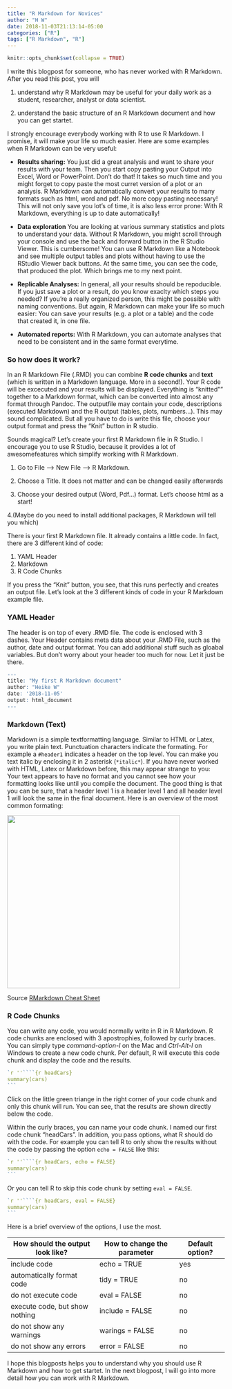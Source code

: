 ```yaml
---
title: "R Markdown for Novices"
author: "H W"
date: 2018-11-03T21:13:14-05:00
categories: ["R"]
tags: ["R Markdown", "R"]
---
```


```r
knitr::opts_chunk$set(collapse = TRUE)
```

I write this blogpost for someone, who has never worked with R Markdown. After you read this post, you will

1. understand why R Markdown may be useful for your daily work as a student, researcher, analyst or data scientist.

2. understand the basic structure of an R Markdown document and how you can get startet.


I strongly encourage everybody working with R to use R Markdown. I promise, it will make your life so much easier. Here are some examples when R Markdown can be very useful:


- **Results sharing:** You just did a great analysis and want to share your results with your team. Then you start copy pasting your Output into Excel, Word or PowerPoint. Don't do that! It takes so much time and you might forget to copy paste the most curret version of a plot or an analysis. R Markdown can automatically convert your results to many formats such as html, word and pdf. No more copy pasting necessary! This will not only save you lot's of time, it is also less error prone:  With R Markdown, everything is up to date automatically! 

- **Data exploration**  You are looking at various summary statistics and plots to understand your data. Without R Markdown, you might scroll through your console and use the back and forward button in the R Studio Viewer. This is cumbersome! You can use R Markdown like a Notebook and see multiple output tables and plots without having to use the RStudio Viewer back buttons. At the same time, you can see the code, that produced the plot. Which brings me to my next point.

- **Replicable Analyses:** In general, all your results should be repoducible. If you just save a plot or a result, do you know exaclty which steps you needed? If you're a really organized person, this might be possible with naming conventions. But again, R Markdown can make your life so much easier: You can save your results (e.g. a plot or a table) and the code that created it, in one file. 

- **Automated reports:** With R Markdown, you can automate analyses that need to be consistent and in the same format everytime.


### So how does it work?
In an R Markdown File (.RMD) you can combine **R code chunks** and **text** (which is written in a Markdown language. More in a second!). Your R code will be excecuted and your results will be displayed. Everything is "knitted"" together to a Markdown format, which can be converted into almost any format through Pandoc. The outputfile may contain your code, descriptions (executed Markdown) and the R output (tables, plots, numbers...). This may sound complicated. But all you have to do is write this file, choose your output format and press the "Knit" button in R studio.

Sounds magical? Let's create your first R Markdown file in R Studio. I encourage you to use R Studio, because it provides a  lot of awesomefeatures which simplify working with R Markdown. 

1. Go to File --> New File --> R Markdown. 

2. Choose a Title. It does not matter and can be changed easily afterwards

3. Choose your desired output (Word, Pdf...) format. Let's choose html as a start!

4.(Maybe do you need to install additional packages, R Markdown will tell you which)

There is your first R Markdown file. It already contains a little code. In fact, there are 3 different kind of code: 

1. YAML Header
2. Markdown
2. R Code Chunks 

If you press the "Knit" button, you see, that this runs perfectly and creates an output file. Let's look at the 3 different kinds of code in your R Markdown example file.

### YAML Header
The header is on top of every .RMD file. The code is enclosed with 3 dashes. Your Header contains meta data about your .RMD File, such as the author, date and output format. You can add additional stuff such as gloabal variables. But don't worry about your header too much for now. Let it just be there.

```r
--- 
title: "My first R Markdown document"
author: "Heike W"
date: '2018-11-05'
output: html_document
---
```


### Markdown (Text)
Markdown is a simple textformatting language. Similar to HTML or Latex, you write plain text. Punctuation characters indicate the formating. For example a ` #header1` indicates a header on the top level. You can make you text italic by enclosing it in 2 asterisk (`*italic*`). If you have never worked with HTML, Latex or Markdown before, this may appear strange to you: Your text appears to have no format and you cannot see how your formatting looks like until you compile the document. The good thing is that you can be sure, that a header level 1 is a header level 1 and all header level 1 will look the same in the final document. Here is an overview of the most common formating:

![](/post/2015-07-23-r-rmarkdown_files/RMarkdownLang.png){width=400px}

Source [RMarkdown Cheat Sheet ](https://www.rstudio.com/wp-content/uploads/2015/02/rmarkdown-cheatsheet.pdf)


### R Code Chunks
You can write any code, you would normally write in R in R Markdown. R code chunks are enclosed with 3 apostrophies, followed by curly braces. You can simply type *command-option-I* on the Mac and *Ctrl-Alt-I* on Windows to create a new code chunk.  Per default, R will execute this code chunk and display the code and the results. 

````r
`r ''````{r headCars}
summary(cars)
```
````
Click on the little green triange in the right corner of your code chunk and only this chunk will run. You can see, that the results are shown directly below the code.

Within the curly braces, you can name your code chunk. I named our first code chunk "headCars". In addition, you pass options, what R should do with the code. For example you can tell R to only show the results without the code by passing the option `echo = FALSE` like this:

````r
`r ''````{r headCars, echo = FALSE}
summary(cars)
```
````
Or you can tell R to skip this code chunk by setting `eval = FALSE`.

````r
`r ''````{r headCars, eval = FALSE}
summary(cars)
```
````


Here is a brief overview of the options, I use the most.


|How should the output look like?| How to change the parameter| Default option?|
|----------------------------------|-------------------------------|-------------------|
|include code | echo = TRUE | yes|
|automatically format code| tidy = TRUE | no|
|do not execute code | eval = FALSE | no|
|execute code, but show nothing | include = FALSE| no|
|do not show any warnings| warings = FALSE | no|
|do not show any errors | error = FALSE | no|

I hope this blogposts helps you to understand why you should use R Markdown and how to get startet. In the next blogpost, I will go into more detail how you can work with R Markdown.


